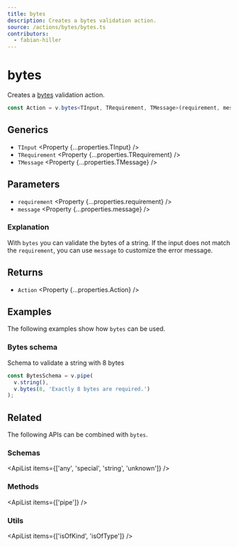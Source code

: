 ```yaml
---
title: bytes
description: Creates a bytes validation action.
source: /actions/bytes/bytes.ts
contributors:
  - fabian-hiller
---
```



# bytes

Creates a [bytes](https://en.wikipedia.org/wiki/Byte) validation action.

```ts
const Action = v.bytes<TInput, TRequirement, TMessage>(requirement, message);
```

## Generics

- `TInput` <Property {...properties.TInput} />
- `TRequirement` <Property {...properties.TRequirement} />
- `TMessage` <Property {...properties.TMessage} />

## Parameters

- `requirement` <Property {...properties.requirement} />
- `message` <Property {...properties.message} />

### Explanation

With `bytes` you can validate the bytes of a string. If the input does not match the `requirement`, you can use `message` to customize the error message.

## Returns

- `Action` <Property {...properties.Action} />

## Examples

The following examples show how `bytes` can be used.

### Bytes schema

Schema to validate a string with 8 bytes

```ts
const BytesSchema = v.pipe(
  v.string(),
  v.bytes(8, 'Exactly 8 bytes are required.')
);
```

## Related

The following APIs can be combined with `bytes`.

### Schemas

<ApiList items={['any', 'special', 'string', 'unknown']} />

### Methods

<ApiList items={['pipe']} />

### Utils

<ApiList items={['isOfKind', 'isOfType']} />
